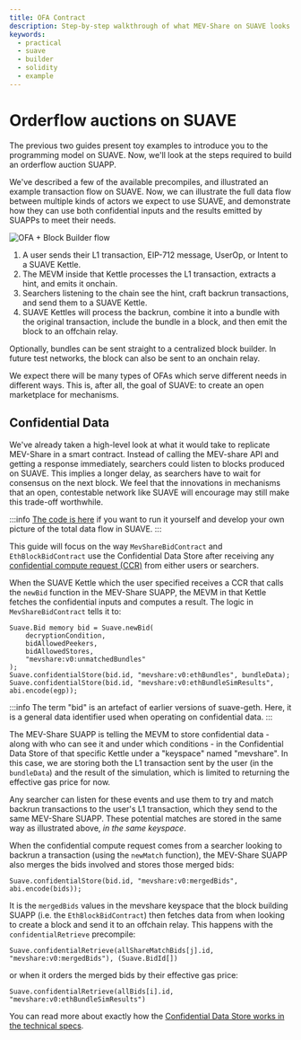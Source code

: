 ```yaml
---
title: OFA Contract
description: Step-by-step walkthrough of what MEV-Share on SUAVE looks like and how it works
keywords:
  - practical
  - suave
  - builder
  - solidity
  - example
---
```


# Orderflow auctions on SUAVE

The previous two guides present toy examples to introduce you to the programming model on SUAVE. Now, we'll look at the steps required to build an orderflow auction SUAPP.

We've described a few of the available precompiles, and illustrated an example transaction flow on SUAVE. Now, we can illustrate the full data flow between multiple kinds of actors we expect to use SUAVE, and demonstrate how they can use both confidential inputs and the results emitted by SUAPPs to meet their needs.

![OFA + Block Builder flow](/assets/OFA_And_Block_Flow.svg)

1. A user sends their L1 transaction, EIP-712 message, UserOp, or Intent to a SUAVE Kettle.
2. The MEVM inside that Kettle processes the L1 transaction, extracts a hint, and emits it onchain.
3. Searchers listening to the chain see the hint, craft backrun transactions, and send them to a SUAVE Kettle.
4. SUAVE Kettles will process the backrun, combine it into a bundle with the original transaction, include the bundle in a block, and then emit the block to an offchain relay.

Optionally, bundles can be sent straight to a centralized block builder. In future test networks, the block can also be sent to an onchain relay.

We expect there will be many types of OFAs which serve different needs in different ways. This is, after all, the goal of SUAVE: to create an open marketplace for mechanisms. 

## Confidential Data

We've already taken a high-level look at what it would take to replicate MEV-Share in a smart contract. Instead of calling the MEV-share API and getting a response immediately, searchers could listen to blocks produced on SUAVE. This implies a longer delay, as searchers have to wait for consensus on the next block. We feel that the innovations in mechanisms that an open, contestable network like SUAVE will encourage may still make this trade-off worthwhile.

:::info
[The code is here](https://github.com/flashbots/suave-geth/blob/main/suave/sol/standard_peekers/bids.sol#L65) if you want to run it yourself and develop your own picture of the total data flow in SUAVE.
:::

This guide will focus on the way `MevShareBidContract` and `EthBlockBidContract` use the Confidential Data Store after receiving any [confidential compute request (CCR)](/how-to/create-contracts/confidential#transaction-flow) from either users or searchers. 

When the SUAVE Kettle which the user specified receives a CCR that calls the `newBid` function in the MEV-Share SUAPP, the MEVM in that Kettle fetches the confidential inputs and computes a result. The logic in `MevShareBidContract` tells it to:

```solidity
Suave.Bid memory bid = Suave.newBid(
	decryptionCondition, 
	bidAllowedPeekers, 
	bidAllowedStores, 
	"mevshare:v0:unmatchedBundles"
);
Suave.confidentialStore(bid.id, "mevshare:v0:ethBundles", bundleData);
Suave.confidentialStore(bid.id, "mevshare:v0:ethBundleSimResults", abi.encode(egp));
```
:::info
The term "bid" is an artefact of earlier versions of suave-geth. Here, it is a general data identifier used when operating on confidential data.
:::

The MEV-Share SUAPP is telling the MEVM to store confidential data - along with who can see it and under which conditions - in the Confidential Data Store of that specific Kettle under a "keyspace" named "mevshare". In this case, we are storing both the L1 transaction sent by the user (in the `bundleData`) and the result of the simulation, which is limited to returning the effective gas price for now. 

Any searcher can listen for these events and use them to try and match backrun transactions to the user's L1 transaction, which they send to the same MEV-Share SUAPP. These potential matches are stored in the same way as illustrated above, _in the same keyspace_.

When the confidential compute request comes from a searcher looking to backrun a transaction (using the `newMatch` function), the MEV-Share SUAPP also merges the bids involved and stores those merged bids:

```solidity
Suave.confidentialStore(bid.id, "mevshare:v0:mergedBids", abi.encode(bids));
```

It is the `mergedBids` values in the mevshare keyspace that the block building SUAPP (i.e. the `EthBlockBidContract`) then fetches data from when looking to create a block and send it to an offchain relay. This happens with the `confidentialRetrieve` precompile:

```solidity
Suave.confidentialRetrieve(allShareMatchBids[j].id, "mevshare:v0:mergedBids"), (Suave.BidId[])
```

or when it orders the merged bids by their effective gas price:

```solidity
Suave.confidentialRetrieve(allBids[i].id, "mevshare:v0:ethBundleSimResults")
```

You can read more about exactly how the [Confidential Data Store works in the technical specs](/technical/specs/rigil/confidential-data-store).